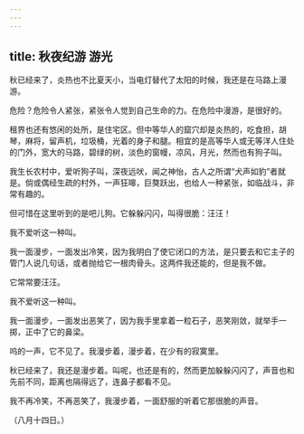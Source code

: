 ```yaml
---
---
---
```

title: 秋夜纪游 游光
---



秋已经来了，炎热也不比夏天小，当电灯替代了太阳的时候，我还是在马路上漫游。

危险？危险令人紧张，紧张令人觉到自己生命的力。在危险中漫游，是很好的。

租界也还有悠闲的处所，是住宅区。但中等华人的窟穴却是炎热的，吃食担，胡琴，麻将，留声机，垃圾桶，光着的身子和腿。相宜的是高等华人或无等洋人住处的门外，宽大的马路，碧绿的树，淡色的窗幔，凉风，月光，然而也有狗子叫。

我生长农村中，爱听狗子叫，深夜远吠，闻之神怡，古人之所谓“犬声如豹”者就是。倘或偶经生疏的村外，一声狂嗥，巨獒跃出，也给人一种紧张，如临战斗，非常有趣的。

但可惜在这里听到的是吧儿狗。它躲躲闪闪，叫得很脆：汪汪！

我不爱听这一种叫。

我一面漫步，一面发出冷笑，因为我明白了使它闭口的方法，是只要去和它主子的管门人说几句话，或者抛给它一根肉骨头。这两件我还能的，但是我不做。

它常常要汪汪。

我不爱听这一种叫。

我一面漫步，一面发出恶笑了，因为我手里拿着一粒石子，恶笑刚敛，就举手一掷，正中了它的鼻梁。

呜的一声，它不见了。我漫步着，漫步着，在少有的寂寞里。

秋已经来了，我还是漫步着。叫呢，也还是有的，然而更加躲躲闪闪了，声音也和先前不同，距离也隔得远了，连鼻子都看不见。

我不再冷笑，不再恶笑了，我漫步着，一面舒服的听着它那很脆的声音。

（八月十四日。）